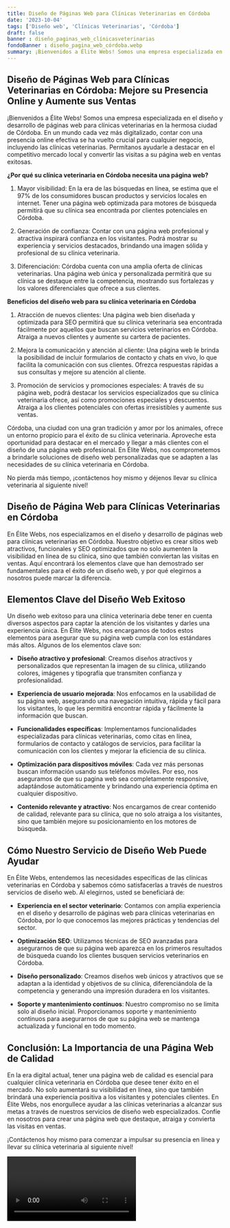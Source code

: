 ```yaml
---
title: Diseño de Páginas Web para Clínicas Veterinarias en Córdoba
date: '2023-10-04'
tags: ['Diseño web', 'Clínicas Veterinarias', 'Córdoba']
draft: false
banner : diseño_paginas_web_clínicasveterinarias
fondoBanner : diseño_pagina_web_córdoba.webp
summary: ¡Bienvenidos a Élite Webs! Somos una empresa especializada en el diseño y desarrollo de páginas web para clínicas veterinarias en la hermosa ciudad de Córdoba. En un mundo cada vez más digitalizado, contar con una presencia online efectiva se ha vuelto crucial para cualquier negocio, incluyendo las clínicas veterinarias. Permítanos ayudarle a destacar en el competitivo mercado local y convertir las visitas a su página web en ventas exitosas.
---
```


## Diseño de Páginas Web para Clínicas Veterinarias en Córdoba: Mejore su Presencia Online y Aumente sus Ventas

¡Bienvenidos a Élite Webs! Somos una empresa especializada en el diseño y desarrollo de páginas web para clínicas veterinarias en la hermosa ciudad de Córdoba. En un mundo cada vez más digitalizado, contar con una presencia online efectiva se ha vuelto crucial para cualquier negocio, incluyendo las clínicas veterinarias. Permítanos ayudarle a destacar en el competitivo mercado local y convertir las visitas a su página web en ventas exitosas.

**¿Por qué su clínica veterinaria en Córdoba necesita una página web?**

1. Mayor visibilidad: En la era de las búsquedas en línea, se estima que el 97% de los consumidores buscan productos y servicios locales en internet. Tener una página web optimizada para motores de búsqueda permitirá que su clínica sea encontrada por clientes potenciales en Córdoba.

2. Generación de confianza: Contar con una página web profesional y atractiva inspirará confianza en los visitantes. Podrá mostrar su experiencia y servicios destacados, brindando una imagen sólida y profesional de su clínica veterinaria.

3. Diferenciación: Córdoba cuenta con una amplia oferta de clínicas veterinarias. Una página web única y personalizada permitirá que su clínica se destaque entre la competencia, mostrando sus fortalezas y los valores diferenciales que ofrece a sus clientes.

**Beneficios del diseño web para su clínica veterinaria en Córdoba**

1. Atracción de nuevos clientes: Una página web bien diseñada y optimizada para SEO permitirá que su clínica veterinaria sea encontrada fácilmente por aquellos que buscan servicios veterinarios en Córdoba. Atraiga a nuevos clientes y aumente su cartera de pacientes.

2. Mejora la comunicación y atención al cliente: Una página web le brinda la posibilidad de incluir formularios de contacto y chats en vivo, lo que facilita la comunicación con sus clientes. Ofrezca respuestas rápidas a sus consultas y mejore su atención al cliente.

3. Promoción de servicios y promociones especiales: A través de su página web, podrá destacar los servicios especializados que su clínica veterinaria ofrece, así como promociones especiales y descuentos. Atraiga a los clientes potenciales con ofertas irresistibles y aumente sus ventas.

Córdoba, una ciudad con una gran tradición y amor por los animales, ofrece un entorno propicio para el éxito de su clínica veterinaria. Aproveche esta oportunidad para destacar en el mercado y llegar a más clientes con el diseño de una página web profesional. En Élite Webs, nos comprometemos a brindarle soluciones de diseño web personalizadas que se adapten a las necesidades de su clínica veterinaria en Córdoba.

No pierda más tiempo, ¡contáctenos hoy mismo y déjenos llevar su clínica veterinaria al siguiente nivel!

<GifSeo />

<Cta />

## Diseño de Página Web para Clínicas Veterinarias en Córdoba

En Élite Webs, nos especializamos en el diseño y desarrollo de páginas web para clínicas veterinarias en Córdoba. Nuestro objetivo es crear sitios web atractivos, funcionales y SEO optimizados que no solo aumenten la visibilidad en línea de su clínica, sino que también conviertan las visitas en ventas. Aquí encontrará los elementos clave que han demostrado ser fundamentales para el éxito de un diseño web, y por qué elegirnos a nosotros puede marcar la diferencia.

## Elementos Clave del Diseño Web Exitoso

Un diseño web exitoso para una clínica veterinaria debe tener en cuenta diversos aspectos para captar la atención de los visitantes y darles una experiencia única. En Élite Webs, nos encargamos de todos estos elementos para asegurar que su página web cumpla con los estándares más altos. Algunos de los elementos clave son:

- **Diseño atractivo y profesional**: Creamos diseños atractivos y personalizados que representan la imagen de su clínica, utilizando colores, imágenes y tipografía que transmiten confianza y profesionalidad.

- **Experiencia de usuario mejorada**: Nos enfocamos en la usabilidad de su página web, asegurando una navegación intuitiva, rápida y fácil para los visitantes, lo que les permitirá encontrar rápida y fácilmente la información que buscan.

- **Funcionalidades específicas**: Implementamos funcionalidades especializadas para clínicas veterinarias, como citas en línea, formularios de contacto y catálogos de servicios, para facilitar la comunicación con los clientes y mejorar la eficiencia de su clínica.

- **Optimización para dispositivos móviles**: Cada vez más personas buscan información usando sus teléfonos móviles. Por eso, nos aseguramos de que su pagina web sea completamente responsive, adaptándose automáticamente y brindando una experiencia óptima en cualquier dispositivo.

- **Contenido relevante y atractivo**: Nos encargamos de crear contenido de calidad, relevante para su clínica, que no solo atraiga a los visitantes, sino que también mejore su posicionamiento en los motores de búsqueda.

## Cómo Nuestro Servicio de Diseño Web Puede Ayudar

En Élite Webs, entendemos las necesidades específicas de las clínicas veterinarias en Córdoba y sabemos cómo satisfacerlas a través de nuestros servicios de diseño web. Al elegirnos, usted se beneficiará de:

- **Experiencia en el sector veterinario**: Contamos con amplia experiencia en el diseño y desarrollo de páginas web para clínicas veterinarias en Córdoba, por lo que conocemos las mejores prácticas y tendencias del sector.

- **Optimización SEO**: Utilizamos técnicas de SEO avanzadas para asegurarnos de que su página web aparezca en los primeros resultados de búsqueda cuando los clientes busquen servicios veterinarios en Córdoba.

- **Diseño personalizado**: Creamos diseños web únicos y atractivos que se adaptan a la identidad y objetivos de su clínica, diferenciándola de la competencia y generando una impresión duradera en los visitantes.

- **Soporte y mantenimiento continuos**: Nuestro compromiso no se limita solo al diseño inicial. Proporcionamos soporte y mantenimiento continuos para asegurarnos de que su página web se mantenga actualizada y funcional en todo momento.

## Conclusión: La Importancia de una Página Web de Calidad

En la era digital actual, tener una página web de calidad es esencial para cualquier clínica veterinaria en Córdoba que desee tener éxito en el mercado. No solo aumentará su visibilidad en línea, sino que también brindará una experiencia positiva a los visitantes y potenciales clientes. En Élite Webs, nos enorgullece ayudar a las clínicas veterinarias a alcanzar sus metas a través de nuestros servicios de diseño web especializados. Confíe en nosotros para crear una página web que destaque, atraiga y convierta las visitas en ventas.

¡Contáctenos hoy mismo para comenzar a impulsar su presencia en línea y llevar su clínica veterinaria al siguiente nivel!

<Video />

<CtaBot job='Clínicas Veterinarias' city='Córdoba'/>

<Gmaps query='Córdoba+españa+maps' />